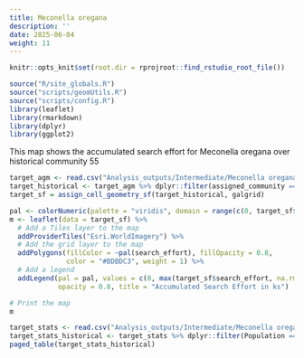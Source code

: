 ```yaml
---
title: Meconella oregana
description: ''
date: 2025-06-04
weight: 11
---
```


```r
knitr::opts_knit$set(root.dir = rprojroot::find_rstudio_root_file())
```

```r
source("R/site_globals.R")
source("scripts/geomUtils.R")
source("scripts/config.R")
library(leaflet)
library(rmarkdown)
library(dplyr)
library(ggplot2)
```

This map shows the accumulated search effort for Meconella oregana over historical community 55

```r
target_agm <- read.csv("Analysis_outputs/Intermediate/Meconella oregana_accepted_grouped_merged.csv")
target_historical <- target_agm %>% dplyr::filter(assigned_community == 55)
target_sf = assign_cell_geometry_sf(target_historical, galgrid)

pal <- colorNumeric(palette = "viridis", domain = range(c(0, target_sf$search_effort), na.rm = TRUE))
m <- leaflet(data = target_sf) %>%
  # Add a Tiles layer to the map
  addProviderTiles("Esri.WorldImagery") %>%
  # Add the grid layer to the map
  addPolygons(fillColor = ~pal(search_effort), fillOpacity = 0.8, 
              color = "#BDBDC3", weight = 1) %>%
  # Add a legend
  addLegend(pal = pal, values = c(0, max(target_sf$search_effort, na.rm = TRUE)),
            opacity = 0.8, title = "Accumulated Search Effort in ks")

# Print the map
m

```
```r
target_stats <- read.csv("Analysis_outputs/Intermediate/Meconella oregana_stats.csv")
target_stats_historical <- target_stats %>% dplyr::filter(Population == 55)
paged_table(target_stats_historical)
```
